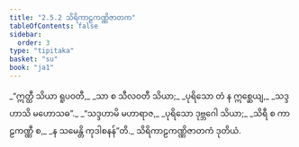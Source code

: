 ```yaml
---
title: "2.5.2 သိရိကာဠကဏ္ဏိဇာတက"
tableOfContents: false
sidebar:
  order: 3
type: "tipitaka"
basket: "su"
book: "ja1"
---
```



<DynamicBreadcrumb />

<Division number="83" book="ja1">

<Paragraph number="473" type="verses" book="ja1">
_“ဣတ္ထီ သိယာ ရူပဝတီ,_  
_သာ စ သီလဝတီ သိယာ;_  
_ပုရိသော တံ န ဣစ္ဆေယျ,_  
_သဒ္ဒဟာသိ မဟောသဓ”._  

</Paragraph>

</Division>
<Division number="84" book="ja1">

<Paragraph number="474" type="verses" book="ja1">
_“သဒ္ဒဟာမိ မဟာရာဇ,_  
_ပုရိသော ဒုဗ္ဘဂေါ သိယာ;_  
_သိရီ စ ကာဠကဏ္ဏီ စ,_  
_န သမေန္တိ ကုဒါစနန်”တိ._  


</Paragraph>
</Division>

<Paragraph number="475" type="center" book="ja1">
သိရိကာဠကဏ္ဏိဇာတကံ ဒုတိယံ.
</Paragraph>